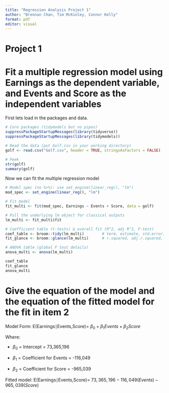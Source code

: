 ```yaml
---
title: "Regression Analysis Project 1"
author: "Brennan Chan, Tim McKinley, Connor Kelly"
format: pdf
editor: visual
---
```

# Project 1

# Fit a multiple regression model using Earnings as the dependent variable, and Events and Score as the independent variables

First lets load in the packages and data.

```r
# Core packages (tidymodels but no pipes)
suppressPackageStartupMessages(library(tidyverse))
suppressPackageStartupMessages(library(tidymodels))

# Read the data (put Golf.csv in your working directory)
golf <- read.csv("Golf.csv", header = TRUE, stringsAsFactors = FALSE)

# Peek
str(golf)
summary(golf)

```

Now we can fit the multiple regression model

```r
# Model spec (no %>%): use set_engine(linear_reg(), "lm")
mod_spec <- set_engine(linear_reg(), "lm")

# Fit model
fit_multi <- fit(mod_spec, Earnings ~ Events + Score, data = golf)

# Pull the underlying lm object for classical outputs
lm_multi <- fit_multi$fit

# Coefficient table (t-tests) & overall fit (R^2, adj R^2, F-test)
coef_table <- broom::tidy(lm_multi)        # term, estimate, std.error, statistic (t), p.value
fit_glance <- broom::glance(lm_multi)      # r.squared, adj.r.squared, sigma, statistic (F), p.value, AIC, BIC

# ANOVA table (global F test details)
anova_multi <- anova(lm_multi)

coef_table
fit_glance
anova_multi

```

# Give the equation of the model and the equation of the fitted model for the fit in item 2

Model Form: E(Earnings∣Events,Score)= $\beta_0 + \beta_1 Events + \beta_2 Score$

Where:

-   $\beta_0$ = Intercept = 73,365,196

-   $\beta_1$ = Coefficient for Events = -116,049

-   $\beta_2$ = Coefficient for Score = -965,039

Fitted model: E(Earnings∣Events,Score)= $73,365,196−116,049(Events)−965,039(Score)$


